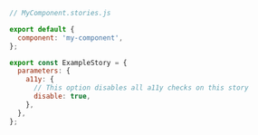 ```js
// MyComponent.stories.js

export default {
  component: 'my-component',
};

export const ExampleStory = {
  parameters: {
    a11y: {
      // This option disables all a11y checks on this story
      disable: true,
    },
  },
};
```
